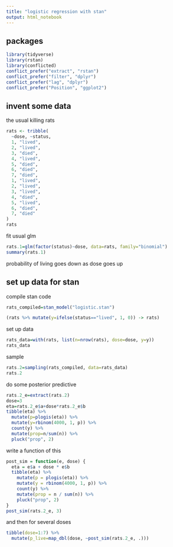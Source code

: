 ```yaml
---
title: "logistic regression with stan"
output: html_notebook
---
```


## packages

```r
library(tidyverse)
library(rstan)
library(conflicted)
conflict_prefer("extract", "rstan")
conflict_prefer("filter", "dplyr")
conflict_prefer("lag", "dplyr")
conflict_prefer("Position", "ggplot2")
```

## invent some data

the usual killing rats

```r
rats <- tribble(
  ~dose, ~status,
  1, "lived",
  2, "lived",
  3, "died",
  4, "lived",
  5, "died",
  6, "died",
  7, "died",
  1, "lived",
  2, "lived",
  3, "lived",
  4, "died",
  5, "lived",
  6, "died",
  7, "died"
)
rats
```

fit usual glm

```r
rats.1=glm(factor(status)~dose, data=rats, family="binomial")
summary(rats.1)
```

probability of living goes down as dose goes up

## set up data for stan

compile stan code

```r
rats_compiled=stan_model("logistic.stan")
```


```r
(rats %>% mutate(y=ifelse(status=="lived", 1, 0)) -> rats)
```

set up data

```r
rats_data=with(rats, list(n=nrow(rats), dose=dose, y=y))
rats_data
```

sample

```r
rats.2=sampling(rats_compiled, data=rats_data)
rats.2
```

do some posterior predictive

```r
rats.2_e=extract(rats.2)
dose=3
eta=rats.2_e$a+dose*rats.2_e$b
tibble(eta) %>% 
  mutate(p=plogis(eta)) %>% 
  mutate(y=rbinom(4000, 1, p)) %>% 
  count(y) %>% 
  mutate(prop=n/sum(n)) %>% 
  pluck("prop", 2)
```

write a function of this

```r
post_sim = function(e, dose) {
  eta = e$a + dose * e$b
  tibble(eta) %>%
    mutate(p = plogis(eta)) %>%
    mutate(y = rbinom(4000, 1, p)) %>%
    count(y) %>%
    mutate(prop = n / sum(n)) %>%
    pluck("prop", 2)
}
post_sim(rats.2_e, 3)
```

and then for several doses

```r
tibble(dose=1:7) %>% 
  mutate(p_live=map_dbl(dose, ~post_sim(rats.2_e, .)))
```

